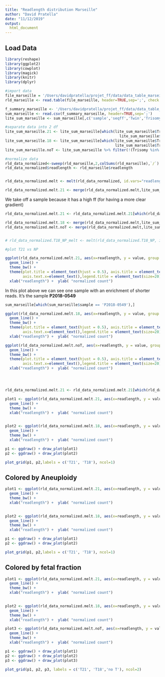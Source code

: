```yaml
---
title: "Readlength distribution Marseille"
author: "David Pratella"
date: "11/12/2019"
output:
  html_document
---
```

## Load Data
```r
library(reshape)
library(ggplot2)
library(cowplot)
library(magick)
library(knitr)
library(dplyr)
```

```r

#import data
file_marseille = '/Users/davidpratella/projet_ff/data/data_table_marseille/rld_marseille.txt'
rld_marseille <- read.table(file_marseille, header=TRUE,sep=';', check.names = FALSE)

f_summary_marseille <- '/Users/davidpratella/projet_ff/data/data_table_marseille/summary_data_marseille12.csv'
sum_marseille <- read.csv(f_summary_marseille, header=TRUE,sep=';')
lite_sum_marseille <- sum_marseille[,c('sample','seqff','Twin','Trisomy')]

#separate data into 2 df 
lite_sum_marseille.21 <- lite_sum_marseille[which(lite_sum_marseille$Trisomy == 'T21' | 
                                                    lite_sum_marseille$Trisomy == 'T18_T21'),]
lite_sum_marseille.18 <- lite_sum_marseille[which(lite_sum_marseille$Trisomy == 'T18' | 
                                                  lite_sum_marseille$Trisomy == 'T18_T21'),]
lite_sum_marseille.noT <- lite_sum_marseille %>% filter(!(Trisomy %in% c('T7','T13','T18','T21','T18_T21')))

#normalize data
rld_data_normalized<-sweep(rld_marseille,2,colSums(rld_marseille),`/`)
rld_data_normalized$readlength <- rld_marseille$readlength


rld_data_normalized.melt <- melt(rld_data_normalized, id.vars="readlength")

rld_data_normalized.melt.21 <- merge(rld_data_normalized.melt,lite_sum_marseille.21, by.x = 'variable', by.y='sample')

```

We take off a sample because it has a high ff (for having a more clear gradient)
```r
rld_data_normalized.melt.21 <- rld_data_normalized.melt.21[which(rld_data_normalized.melt.21$variable != 'P2018-0269'),]

rld_data_normalized.melt.18 <- merge(rld_data_normalized.melt,lite_sum_marseille.18, by.x = 'variable', by.y='sample')
rld_data_normalized.melt.noT <- merge(rld_data_normalized.melt,lite_sum_marseille.noT, by.x = 'variable', by.y='sample')


# rld_data_normalized.T18_NP_melt <- melt(rld_data_normalized.T18_NP, id.vars="readlength")

#plot T21 vs NP

ggplot(rld_data_normalized.melt.21, aes(x=readlength, y = value, group = variable, color = variable))+
  geom_line() +
  theme_bw() +
  theme(plot.title = element_text(hjust = 0.5), axis.title = element_text(size=20),axis.text=element_text(size=20),
        axis.text.x=element_text(),legend.title = element_text(size=20),legend.text = element_text(size=20)) +
  xlab("readlength") +  ylab( "normalized count") 

```
In this plot above we can see one sample with an enrichment of shorter reads.
It's the sample **P2018-0549**


```r

sum_marseille[which(sum_marseille$sample == 'P2018-0549'),]

ggplot(rld_data_normalized.melt.18, aes(x=readlength, y = value, group = variable, color = variable))+
  geom_line() +
  theme_bw() +
  theme(plot.title = element_text(hjust = 0.5), axis.title = element_text(size=20),axis.text=element_text(size=20),
        axis.text.x=element_text(),legend.title = element_text(size=20),legend.text = element_text(size=20)) +
  xlab("readlength") +  ylab( "normalized count") 

ggplot(rld_data_normalized.melt.noT, aes(x=readlength, y = value, group = variable, color = variable))+
  geom_line() +
  theme_bw() +
  theme(plot.title = element_text(hjust = 0.5), axis.title = element_text(size=20),axis.text=element_text(size=20),
        axis.text.x=element_text(),legend.title = element_text(size=20),legend.text = element_text(size=20)) +
  xlab("readlength") +  ylab( "normalized count") 




rld_data_normalized.melt.21 <- rld_data_normalized.melt.21[which(rld_data_normalized.melt.21$variable != 'P2018-0549'),]

plot1 <- ggplot(rld_data_normalized.melt.21, aes(x=readlength, y = value, group = variable, color = variable))+
  geom_line() +
  theme_bw() +
  xlab("readlength") +  ylab( "normalized count")

  
plot2 <- ggplot(rld_data_normalized.melt.18, aes(x=readlength, y = value, group = variable, color = variable))+
  geom_line() +
  theme_bw() +
  xlab("readlength") +  ylab( "normalized count") 

p1 <- ggdraw() + draw_plot(plot1)
p2 <- ggdraw() + draw_plot(plot2)

plot_grid(p1, p2,labels = c('T21', 'T18'), ncol=1)

```

## Colored by Aneuploidy
```r
plot1 <- ggplot(rld_data_normalized.melt.21, aes(x=readlength, y = value, group = variable, color = Trisomy))+
  geom_line() +
  theme_bw() +
  xlab("readlength") +  ylab( "normalized count")

  
plot2 <- ggplot(rld_data_normalized.melt.18, aes(x=readlength, y = value, group = variable, color = Trisomy))+
  geom_line() +
  theme_bw() +
  xlab("readlength") +  ylab( "normalized count") 

p1 <- ggdraw() + draw_plot(plot1)
p2 <- ggdraw() + draw_plot(plot2)

plot_grid(p1, p2,labels = c('T21', 'T18'), ncol=1)
```

## Colored by fetal fraction
```r
plot1 <- ggplot(rld_data_normalized.melt.21, aes(x=readlength, y = value, group = variable, color = seqff))+
  geom_line() +
  theme_bw() +
  xlab("readlength") +  ylab( "normalized count")

  
plot2 <- ggplot(rld_data_normalized.melt.18, aes(x=readlength, y = value, group = variable, color = seqff))+
  geom_line() +
  theme_bw() +
  xlab("readlength") +  ylab( "normalized count") 

plot3 <- ggplot(rld_data_normalized.melt.noT, aes(x=readlength, y = value, group = variable, color = seqff))+
  geom_line() +
  theme_bw() +
  xlab("readlength") +  ylab( "normalized count") 

p1 <- ggdraw() + draw_plot(plot1)
p2 <- ggdraw() + draw_plot(plot2)
p3 <- ggdraw() + draw_plot(plot3)

plot_grid(p1, p2, p3, labels = c('T21', 'T18','no T'), ncol=2)
```
